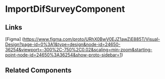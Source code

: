 <!-- import-dif-survey.stories.mdx -->


<Meta title="QTD Components/analysis/dif-surveys/dif-survey-overview/import-dif-survey/README" component={ImportDifSurveyComponent} />

# ImportDifSurveyComponent

<ArgsTable of={ImportDifSurveyComponent} />

## Links

[Figma] (https://www.figma.com/proto/URhX0BwV0EJZ1awZjE885T/Visual-Design?page-id=0%3A1&type=design&node-id=24650-36254&viewport=-300%2C-750%2C0.02&scaling=min-zoom&starting-point-node-id=24650%3A36254&show-proto-sidebar=1)

## Related Components